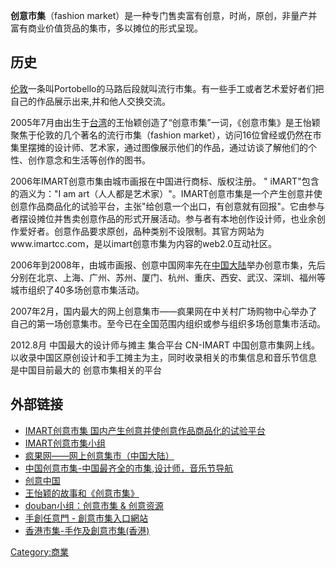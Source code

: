 '''创意市集'''（fashion market）是一种专门售卖富有创意，时尚，原创，非量产并富有商业价值货品的集市，多以摊位的形式呈现。

==历史==
[[伦敦|伦敦]]一条叫Portobello的马路后段就叫流行市集。有一些手工或者艺术爱好者们把自己的作品展示出来,并和他人交换交流。

2005年7月由出生于[[台湾|台湾]]的王怡颖创造了“创意市集”一词，《创意市集》是王怡颖聚焦于伦敦的几个著名的流行市集（fashion market），访问16位曾经或仍然在市集里摆摊的设计师、艺术家，通过图像展示他们的作品，通过访谈了解他们的个性、创作意念和生活等创作的图书。

2006年IMART创意市集由城市画报在中国进行商标、版权注册。 " iMART"包含的涵义为："I am art（人人都是艺术家）"。IMART创意市集是一个产生创意并使创意作品商品化的试验平台，主张"给创意一个出口，有创意就有回报"。它由参与者摆设摊位并售卖创意作品的形式开展活动。参与者有本地创作设计师，也业余创作爱好者。创意作品要求原创，品种类别不设限制。其官方网站为www.imartcc.com，是以imart创意市集为内容的web2.0互动社区。

2006年到2008年，由城市画报、创意中国网率先在[[中国大陆|中国大陆]]举办创意市集，先后分别在北京、上海、广州、苏州、厦门、杭州、重庆、西安、武汉、深圳、福州等城市组织了40多场创意市集活动。

2007年2月，国内最大的网上创意集市——疯果网在中关村广场购物中心举办了自己的第一场创意集市。至今已在全国范围内组织或参与组织多场创意集市活动。

2012.8月 中国最大的设计师与摊主 集合平台 CN-IMART 中国创意市集网上线。以收录中国区原创设计和手工摊主为主，同时收录相关的市集信息和音乐节信息 是中国目前最大的 创意市集相关的平台

==外部链接==
* [http://www.imartcc.com/ IMART创意市集 国内产生创意并使创意作品商品化的试验平台]{{Wayback|url=http://www.imartcc.com/ |date=20100208115718 }}
* [http://www.douban.com/group/imart// IMART创意市集小组]{{Wayback|url=http://www.douban.com/group/imart// |date=20090813171824 }}
* [https://web.archive.org/web/20071104133416/http://www.fengguo.com.cn/ 疯果网——网上创意集市（中国大陆）]
* [http://www.cn-imart.com   中国创意市集-中国最齐全的市集,设计师，音乐节导航]{{Wayback|url=http://www.cn-imart.com/ |date=20191002060809 }}
* [http://www.creativecn.cn/ 创意中国]{{Wayback|url=http://www.creativecn.cn/ |date=20081026034056 }}
* [http://cul.sohu.com/20070531/n250333693.shtml 王怡颖的故事和《创意市集》]{{Wayback|url=http://cul.sohu.com/20070531/n250333693.shtml |date=20080709031933 }}
* [http://www.douban.com/group/socreative/ douban小组：创意市集 & 创意资源]{{Wayback|url=http://www.douban.com/group/socreative/ |date=20071109074426 }}
* [http://fashion-market.blogspot.com/ 手創任意門 - 創意市集入口網站]{{Wayback|url=http://fashion-market.blogspot.com/ |date=20110812104111 }}
*[https://www.fairhk.com/%e9%a6%99%e6%b8%af%e5%b8%82%e9%9b%86%e5%a0%b4%e5%9c%b0%e8%b3%87%e8%a8%8a%e5%8f%8a%e7%a7%9f%e9%87%91%e4%bb%8b%e7%b4%b9/ 香港市集-手作及創意市集(香港)] {{Wayback|url=https://www.fairhk.com/%e9%a6%99%e6%b8%af%e5%b8%82%e9%9b%86%e5%a0%b4%e5%9c%b0%e8%b3%87%e8%a8%8a%e5%8f%8a%e7%a7%9f%e9%87%91%e4%bb%8b%e7%b4%b9/ |date=20201216015155 }}

[[Category:商業|Category:商業]]